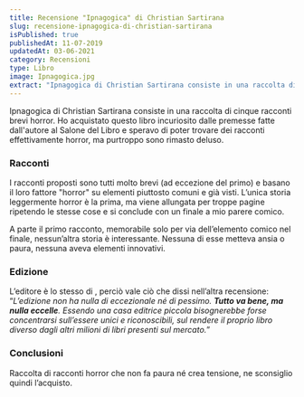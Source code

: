 ```yaml
---
title: Recensione "Ipnagogica" di Christian Sartirana
slug: recensione-ipnagogica-di-christian-sartirana
isPublished: true
publishedAt: 11-07-2019
updatedAt: 03-06-2021
category: Recensioni
type: Libro
image: Ipnagogica.jpg
extract: "Ipnagogica di Christian Sartirana consiste in una raccolta di cinque racconti brevi horror. Ho acquistato questo libro incuriosito dalle premesse fatte dall'autore al Salone del Libro e speravo di poter trovare dei racconti effettivamente horror, ma purtroppo sono rimasto deluso."
---
```


<Book slug="ipnagogica" />

Ipnagogica di Christian Sartirana consiste in una raccolta di cinque racconti brevi horror. Ho acquistato questo libro incuriosito dalle premesse fatte dall'autore al Salone del Libro e speravo di poter trovare dei racconti effettivamente horror, ma purtroppo sono rimasto deluso.

### Racconti

I racconti proposti sono tutti molto brevi (ad eccezione del primo) e basano il loro fattore "horror" su elementi piuttosto comuni e già visti. L’unica storia leggermente horror è la prima, ma viene allungata per troppe pagine ripetendo le stesse cose e si conclude con un finale a mio parere comico.

A parte il primo racconto, memorabile solo per via dell’elemento comico nel finale, nessun’altra storia è interessante. Nessuna di esse metteva ansia o paura, nessuna aveva elementi innovativi.

### Edizione

L’editore è lo stesso di <InternalLink slug="recensione-nightbird-lucia-patrizi" text="Nightbird"/>, perciò vale ciò che dissi nell’altra recensione: “_L’edizione non ha nulla di eccezionale né di pessimo. **Tutto va bene, ma nulla eccelle**. Essendo una casa editrice piccola bisognerebbe forse concentrarsi sull’essere unici e riconoscibili, sul rendere il proprio libro diverso dagli altri milioni di libri presenti sul mercato._”

### Conclusioni

Raccolta di racconti horror che non fa paura né crea tensione, ne sconsiglio quindi l’acquisto.